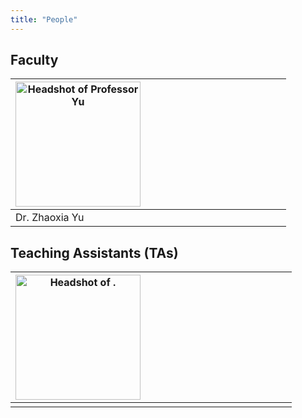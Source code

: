 ```yaml
---
title: "People"
---
```


## Faculty

| <img src="pictures/Stats-Zhaoxia-Yu.jpg" class="rounded-circle center mx-auto d-block" alt="Headshot of Professor Yu" style="width:200px; margin-right;0%; display:block;"> |
|---------------------------------------------------------------------------------------------------------------------------------------------------------------------------------------------------------------------------------------------------------|------------------------------------------------------------------------------------------------------------------------------------------------------------------------------------------------------------------------------------------------------------------|
| Dr. Zhaoxia Yu |



## Teaching Assistants (TAs)

| <img src="" class="rounded-circle center mx-auto d-block" alt="Headshot of ." style="width:200px; margin-right;40%; display:block;"> |
|------------------------------------------------------------------------------------------------------------------------------------------------------------------------------------------------------------------------------------------------------------------|-------------------------------------------------------------------------------------------------------------------------------------------------------------------------------------------------------------------------------------------------------------------------------------|
|          |